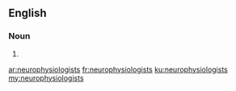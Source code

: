 ==English==

===Noun===
{{head|en}}

# {{plural of|neurophysiologist}}

[[ar:neurophysiologists]]
[[fr:neurophysiologists]]
[[ku:neurophysiologists]]
[[my:neurophysiologists]]